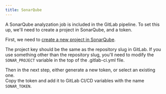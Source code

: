 ```yaml
---
title: SonarQube
---
```


A SonarQube analyzation job is included in the GitLab pipeline. To set this up, we'll need to create a project in SonarQube, and a token.

First, we need to [create a new project in SonarQube](https://sonarqube.intility.no/projects/create).

The project key should be the same as the repository slug in GitLab. If you use something other than the repository slug, you'll need to modify the `SONAR_PROJECT` variable in the top of the .gitlab-ci.yml file.

Then in the next step, either generate a new token, or select an existing one.  
Copy the token and add it to GitLab CI/CD variables with the name `SONAR_TOKEN`.
